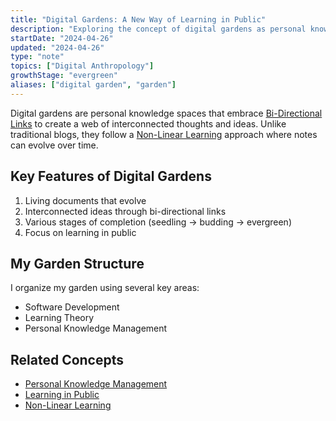 ```yaml
---
title: "Digital Gardens: A New Way of Learning in Public"
description: "Exploring the concept of digital gardens as personal knowledge spaces"
startDate: "2024-04-26"
updated: "2024-04-26"
type: "note"
topics: ["Digital Anthropology"]
growthStage: "evergreen"
aliases: ["digital garden", "garden"]
---
```


Digital gardens are personal knowledge spaces that embrace [Bi-Directional Links](/notes/bi-directional-links) to create a web of interconnected thoughts and ideas. Unlike traditional blogs, they follow a [Non-Linear Learning](/notes/non-linear-learning) approach where notes can evolve over time.

## Key Features of Digital Gardens

1. Living documents that evolve
2. Interconnected ideas through bi-directional links
3. Various stages of completion (seedling → budding → evergreen)
4. Focus on learning in public

## My Garden Structure

I organize my garden using several key areas:
- Software Development
- Learning Theory
- Personal Knowledge Management

## Related Concepts

- [Personal Knowledge Management](/notes/personal-knowledge-management)
- [Learning in Public](/notes/learning-in-public)
- [Non-Linear Learning](/notes/non-linear-learning)

